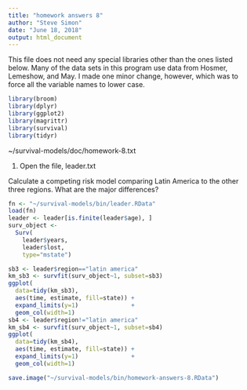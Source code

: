 ```yaml
---
title: "homework answers 8"
author: "Steve Simon"
date: "June 18, 2018"
output: html_document
---
```


This file does not need any special libraries other than the ones listed below. Many of the data sets in this program use data from Hosmer, Lemeshow, and May. I made one minor change, however, which was to force all the variable names to lower case.

```r
library(broom)
library(dplyr)
library(ggplot2)
library(magrittr)
library(survival)
library(tidyr)
```

~/survival-models/doc/homework-8.txt

1. Open the file, leader.txt

Calculate a competing risk model comparing Latin America to the other three regions. What are the major differences?

```r
fn <- "~/survival-models/bin/leader.RData"
load(fn)
leader <- leader[is.finite(leader$age), ]
surv_object <- 
  Surv(
    leader$years, 
    leader$lost,
    type="mstate")
```

```r
sb3 <- leader$region=="latin america"
km_sb3 <- survfit(surv_object~1, subset=sb3)
ggplot(
  data=tidy(km_sb3), 
  aes(time, estimate, fill=state)) +
  expand_limits(y=1)               +
  geom_col(width=1)
sb4 <- leader$region!="latin america"
km_sb4 <- survfit(surv_object~1, subset=sb4)
ggplot(
  data=tidy(km_sb4), 
  aes(time, estimate, fill=state)) +
  expand_limits(y=1)               +
  geom_col(width=1)
```


```r
save.image("~/survival-models/bin/homework-answers-8.RData")
```